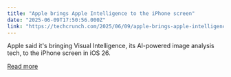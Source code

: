 ```yaml
---
title: "Apple brings Apple Intelligence to the iPhone screen"
date: "2025-06-09T17:50:56.000Z"
link: "https://techcrunch.com/2025/06/09/apple-brings-apple-intelligence-to-the-iphone-screen/"
---
```


Apple said it's bringing Visual Intelligence, its AI-powered image analysis tech, to the iPhone screen in iOS 26. 

[Read more](https://techcrunch.com/2025/06/09/apple-brings-apple-intelligence-to-the-iphone-screen/)

